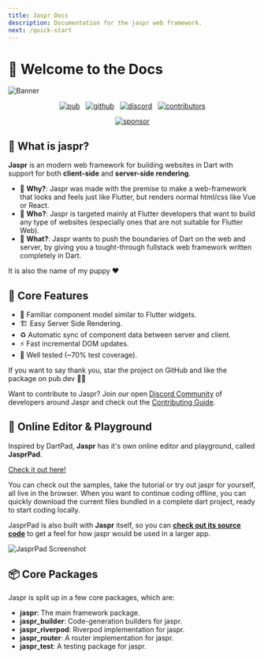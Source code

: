 ```yaml
---
title: Jaspr Docs
description: Documentation for the jaspr web framework.
next: /quick-start
---
```


# 📖 Welcome to the Docs

![Banner](https://github.com/schultek/jaspr/raw/main/assets/jaspr_banner.png)

<p align="center" class="flex justify-center not-prose"><a href="https://pub.dev/packages/jaspr"><img src="https://img.shields.io/pub/v/jaspr?label=pub.dev&logo=dart" alt="pub" /></a> &nbsp; <a href="https://github.com/schultek/jaspr"><img src="https://img.shields.io/github/stars/schultek/jaspr?logo=github" alt="github" /></a> &nbsp; <a href="https://discord.gg/XGXrGEk4c6"><img src="https://img.shields.io/discord/993167615587520602?logo=discord" alt="discord" /></a> &nbsp; <a href="https://github.com/schultek/jaspr"><img src="https://img.shields.io/github/contributors/schultek/jaspr?logo=github" alt="contributors" /></a> </p>

<p align="center" class="flex justify-center not-prose">
  <a href="https://github.com/sponsors/schultek"><img src="https://img.shields.io/badge/sponsor-30363D?style=for-the-badge&logo=GitHub-Sponsors&logoColor=#white" alt="sponsor" /></a>
</p>

## 🐶 What is **jaspr**?

**Jaspr** is an modern web framework for building websites in Dart with support for both **client-side** and **server-side rendering**.

- 🔮 **Why?**: Jaspr was made with the premise to make a web-framework that looks and feels just like Flutter, but
  renders normal html/css like Vue or React.
- 👥 **Who?**: Jaspr is targeted mainly at Flutter developers that want to build any type of websites
  (especially ones that are not suitable for Flutter Web).
- 🚀 **What?**: Jaspr wants to push the boundaries of Dart on the web and server, by giving you a tought-through fullstack
  web framework written completely in Dart.

<Info>It is also the name of my puppy ❤️</Info>

## 🍭 Core Features

- 💙 Familiar component model similar to Flutter widgets.
- 🏗 Easy Server Side Rendering.
- ♻️ Automatic sync of component data between server and client.
- ⚡️ Fast incremental DOM updates.
- 🧪 Well tested (~70% test coverage).

If you want to say thank you, star the project on GitHub and like the package on pub.dev 🙌💙

<Info> Want to contribute to Jaspr? Join our open [Discord Community](https://discord.gg/XGXrGEk4c6) 
of developers around Jaspr and check out the [Contributing Guide](https://docs.page/schultek/jaspr~develop/eco/contributing).</Info>

## 🎡 Online Editor & Playground

Inspired by DartPad, **Jaspr** has it's own online editor and playground, called **JasprPad**.

[Check it out here!](https://jasprpad.schultek.de)

You can check out the samples, take the tutorial or try out jaspr for yourself, all live in the browser.
When you want to continue coding offline, you can quickly download the current files bundled in a complete dart project, ready to start coding locally.

JasprPad is also built with **Jaspr** itself, so you can [**check out its source code**](https://github.com/schultek/jaspr/tree/develop/apps/jaspr_pad) to get a feel for how jaspr would be used in a larger app.

![JasprPad Screenshot](https://user-images.githubusercontent.com/13920539/170837732-9e09d5f3-e79e-4ddd-b118-72e49456a7cd.png)

## 📦 Core Packages

Jaspr is split up in a few core packages, which are:

- **jaspr**: The main framework package.
- **jaspr_builder**: Code-generation builders for jaspr.
- **jaspr_riverpod**: Riverpod implementation for jaspr.
- **jaspr_router**: A router implementation for jaspr.
- **jaspr_test**: A testing package for jaspr.
